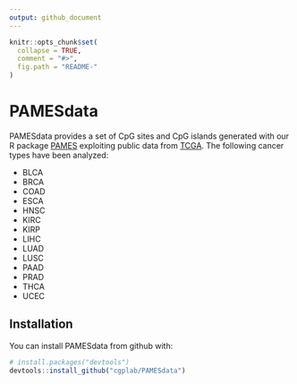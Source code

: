 ```yaml
---
output: github_document
---
```


<!-- README.md is generated from README.Rmd. Please edit that file -->

```r
knitr::opts_chunk$set(
  collapse = TRUE,
  comment = "#>",
  fig.path = "README-"
)
```

# PAMESdata
PAMESdata provides a set of CpG sites and CpG islands generated with our
R package [PAMES](https://github.com/cgplab/PAMES) exploiting
public data from [TCGA](https://portal.gdc.cancer.gov/).
The following cancer types have been analyzed:

* BLCA
* BRCA
* COAD
* ESCA
* HNSC
* KIRC
* KIRP
* LIHC
* LUAD
* LUSC
* PAAD
* PRAD
* THCA
* UCEC


## Installation

You can install PAMESdata from github with:

```r
# install.packages("devtools")
devtools::install_github("cgplab/PAMESdata")
```
